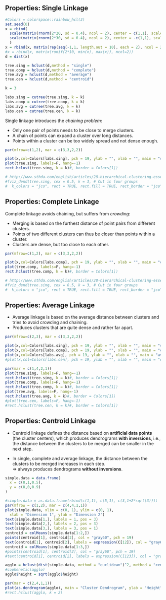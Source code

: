 ## Properties: Single Linkage

```r
#Colors = colorspace::rainbow_hcl(3)
set.seed(0)
x = rbind(
  scale(matrix(rnorm(2*20, sd = 0.4), ncol = 2), center = c(1,1), scale = F),
  scale(matrix(rnorm(2*30, sd = 0.4), ncol = 2), center = -c(1,1), scale = F)
  )
x = rbind(x, matrix(rep(seq(-1,1, length.out = 10), each = 2), ncol = 2, byrow = TRUE))
#x = rbind(x, matrix(runif(2*10, min(x), max(x)), ncol=2))
d = dist(x)

tree.sing = hclust(d,method = "single")
tree.comp = hclust(d,method = "complete")
tree.avg = hclust(d,method = "average")
tree.cen = hclust(d,method = "centroid")

k = 3

labs.sing = cutree(tree.sing, k = k)
labs.comp = cutree(tree.comp, k = k)
labs.avg = cutree(tree.avg, k = k)
labs.cen = cutree(tree.cen, k = k)
```

Single linkage introduces the *chaining problem*:

  - Only one pair of points needs to be close to merge clusters.
  - A chain of points can expand a cluster over long distances.
  - Points within a cluster can be too widely spread and not dense enough.

```r
par(mfrow=c(1,2), mar = c(3,3,2,2))

plot(x,col=Colors[labs.sing], pch = 19, ylab = "", xlab = "", main = "single (chaining effect)")
plot(tree.sing, labels=F, hang=-1)
rect.hclust(tree.sing, k = k)#, border = Colors[1])

# http://www.sthda.com/english/articles/28-hierarchical-clustering-essentials/92-visualizing-dendrograms-ultimate-guide/
#fviz_dend(tree.sing, cex = 0.5, k = 3, # Cut in four groups
#  k_colors = "jco", rect = TRUE, rect.fill = TRUE, rect_border = "jco", lower_rect = 0)
```

## Properties: Complete Linkage

Complete linkage avoids chaining, but suffers from *crowding*: 

  - Merging is based on the furthest distance of point pairs from different clusters.
  - Points of two different clusters can thus be closer than points within a cluster. 
  - Clusters are dense, but too close to each other. <!-- and sensitive to outliers. -->

```r
par(mfrow=c(1,2), mar = c(3,3,2,2))

plot(x,col=Colors[labs.comp], pch = 19, ylab = "", xlab = "", main = "complete (crowding effect)")
plot(tree.comp, labels=F, hang=-1)
rect.hclust(tree.comp, k = k)#, border = Colors[1])

# http://www.sthda.com/english/articles/28-hierarchical-clustering-essentials/92-visualizing-dendrograms-ultimate-guide/
#fviz_dend(tree.sing, cex = 0.5, k = 3, # Cut in four groups
#  k_colors = "jco", rect = TRUE, rect.fill = TRUE, rect_border = "jco", lower_rect = 0)
```


## Properties: Average Linkage

- Average linkage is based on the average distance between clusters and tries to avoid crowding and chaining.
- Produces clusters that are quite dense and rather far apart.

```r
par(mfrow=c(2,3), mar = c(3,3,2,2))

plot(x,col=Colors[labs.sing], pch = 19, ylab = "", xlab = "", main = "single (chaining effect)")
plot(x,col=Colors[labs.comp], pch = 19, ylab = "", xlab = "", main = "complete (crowding effect)")
plot(x,col=Colors[labs.avg], pch = 19, ylab = "", xlab = "", main = "average")
#plot(x,col=Colors[labs.cen], pch = 19, ylab = "", xlab = "", main = "centroid")

par(mar = c(1,4,2,1))
plot(tree.sing, labels=F, hang=-1)
rect.hclust(tree.sing, k = k)#, border = Colors[1])
plot(tree.comp, labels=F, hang=-1)
rect.hclust(tree.comp, k = k)#, border = Colors[1])
plot(tree.avg, labels=F, hang=-1)
rect.hclust(tree.avg, k = k)#, border = Colors[1])
#plot(tree.cen, labels=F, hang=-1)
#rect.hclust(tree.cen, k = k)#, border = Colors[1])
```

<!--
Average linkage isn’t perfect, it has its own problems:

- It is not clear what properties the resulting clusters
  have when we cut an average linkage tree at given height $h$. Single
  and complete linkage trees each had simple interpretations.

- Results of average linkage clustering can change with a
  monotone increasing transformation of the distances.
  <!-- $d_{ij}$. I.e., if $h$ is such that $h(x) \leq h(y)$ whenever
  $x \leq y$, and we used dissimilarites $h(d_{ij})$ instead of
  $d_{ij}$, then we could get different answers 
  Depending on the context, this problem may be important or unimportant. 
  E.g., it could be very clear what distances should be used, or not. 

Note: results of single and complete linkage clustering are
unchanged under monotone transformations. (Exercise) -->

<!--
## Example of a change with monotone increasing transformation

![image](mono1.pdf) ![image](mono2.pdf)

\[fragile\]

## Hierarchical agglomerative clustering in R

The function hclust in the base package performs
hierarchical agglomerative clustering using single, complete, or average
linkage

E.g.,

    d = dist(x)
    tree.avg = hclust(d, method="average")
    plot(tree.avg)
-->

## Properties: Centroid Linkage

- Centroid linkage defines the distance based on **artificial data points** (the cluster centers), which produces dendrograms **with inversions**, i.e., the distance between the clusters to be merged can be smaller in the next step.

- In single, complete and average linkage, the distance between the clusters to be merged increases in each step. \
$\Rightarrow$ always produces dendrograms **without inversions**.

```r
simple.data = data.frame(
  x = c(0,1,0.5),
  y = c(0,0,0.9)
)

#simple.data = as.data.frame(rbind(c(1,1), c(5,1), c(3,1+2*sqrt(3))))
par(mfrow = c(1,2), mar = c(4,4,1,1))
plot(simple.data, xlim = c(0, 1), ylim = c(0, 1), 
  xlab = "Dimension 1", ylab = "Dimension 2")
text(simple.data[1,], labels = 1, pos = 3)
text(simple.data[2,], labels = 2, pos = 3)
text(simple.data[3,], labels = 3, pos = 1)
centroid = colMeans(simple.data[1:2,])
points(centroid[1], centroid[2], col = "gray60", pch = 19)
text(centroid[1], centroid[2], labels = expression(C[12]), col = "gray60", pos = 4)
centroid = colMeans(simple.data[1:3,])
#points(centroid[1], centroid[2], col = "gray60", pch = 19)
#text(centroid[1], centroid[2], labels = expression(C[123]), col = "gray60", pos = 4)

agglo = hclust(dist(simple.data, method = "euclidean")^2, method = "centroid")
#cophenetic(agglo)
agglo$height = sqrt(agglo$height)

par(mar = c(2,4,1,1))
plot(as.dendrogram(agglo), main = "Cluster Dendrogram", ylab = "Height", ylim = c(0,1))
#rect.hclust(agglo, k = 2)
```

<!-- ## Properties -->

<!-- - Results of average and centroid linkage can change with a monotone increasing  -->
<!--   transformation of the distances, e.g. using the *squared euclidean distance*  -->
<!--   instead of the euclidean distance.  -->
<!-- - Results of single and complete linkage are insensitive to monotone increasing  -->
<!--   transformation of the distances. -->
<!-- - Centroid linkage produces inversions as it measures the distance based on *artificial data points* (cluster centers). -->
<!-- - In single, complete and average linkage there are no inversions. -->

  <!-- \newline
  Note: Results of single and complete linkage clustering will be unchanged. -->
    
